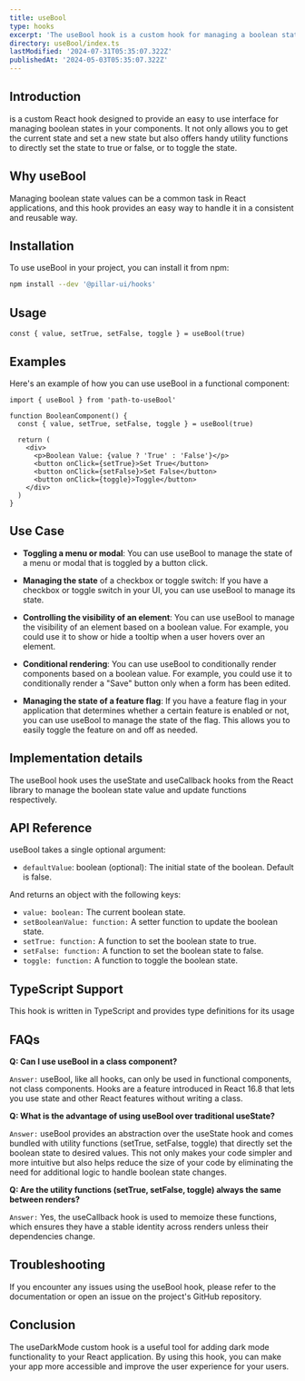 ```yaml
---
title: useBool
type: hooks
excerpt: 'The useBool hook is a custom hook for managing a boolean state value. It returns an object containing the current boolean value and functions for updating it.'
directory: useBool/index.ts
lastModified: '2024-07-31T05:35:07.322Z'
publishedAt: '2024-05-03T05:35:07.322Z'
---
```


## Introduction

is a custom React hook designed to provide an easy to use interface for managing boolean states in your components. It not only allows you to get the current state and set a new state but also offers handy utility functions to directly set the state to true or false, or to toggle the state.

## Why useBool

Managing boolean state values can be a common task in React applications, and this hook provides an easy way to handle it in a consistent and reusable way.

## Installation

To use useBool in your project, you can install it from npm:

```bash
npm install --dev '@pillar-ui/hooks'
```

## Usage

```tsx showLineNumbers title="Alert.tsx"
const { value, setTrue, setFalse, toggle } = useBool(true)
```

## Examples

Here's an example of how you can use useBool in a functional component:

```tsx showLineNumbers title="Alert.tsx"
import { useBool } from 'path-to-useBool'

function BooleanComponent() {
  const { value, setTrue, setFalse, toggle } = useBool(true)

  return (
    <div>
      <p>Boolean Value: {value ? 'True' : 'False'}</p>
      <button onClick={setTrue}>Set True</button>
      <button onClick={setFalse}>Set False</button>
      <button onClick={toggle}>Toggle</button>
    </div>
  )
}
```

## Use Case

- **Toggling a menu or modal**: You can use useBool to manage the state of a menu or modal that is toggled by a button click.

- **Managing the state** of a checkbox or toggle switch: If you have a checkbox or toggle switch in your UI, you can use useBool to manage its state.

- **Controlling the visibility of an element**: You can use useBool to manage the visibility of an element based on a boolean value. For example, you could use it to show or hide a tooltip when a user hovers over an element.

- **Conditional rendering**: You can use useBool to conditionally render components based on a boolean value. For example, you could use it to conditionally render a "Save" button only when a form has been edited.

- **Managing the state of a feature flag**: If you have a feature flag in your application that determines whether a certain feature is enabled or not, you can use useBool to manage the state of the flag. This allows you to easily toggle the feature on and off as needed.

## Implementation details

The useBool hook uses the useState and useCallback hooks from the React library to manage the boolean state value and update functions respectively.

## API Reference

useBool takes a single optional argument:

- `defaultValue`: boolean (optional): The initial state of the boolean. Default is false.

And returns an object with the following keys:

- `value: boolean:` The current boolean state.
- `setBooleanValue: function:` A setter function to update the boolean state.
- `setTrue: function:` A function to set the boolean state to true.
- `setFalse: function:` A function to set the boolean state to false.
- `toggle: function:` A function to toggle the boolean state.

## TypeScript Support

This hook is written in TypeScript and provides type definitions for its usage

## FAQs

**Q: Can I use useBool in a class component?**

`Answer:` useBool, like all hooks, can only be used in functional components, not class components. Hooks are a feature introduced in React 16.8 that lets you use state and other React features without writing a class.

**Q: What is the advantage of using useBool over traditional useState?**

`Answer:` useBool provides an abstraction over the useState hook and comes bundled with utility functions (setTrue, setFalse, toggle) that directly set the boolean state to desired values. This not only makes your code simpler and more intuitive but also helps reduce the size of your code by eliminating the need for additional logic to handle boolean state changes.

**Q: Are the utility functions (setTrue, setFalse, toggle) always the same between renders?**

`Answer:` Yes, the useCallback hook is used to memoize these functions, which ensures they have a stable identity across renders unless their dependencies change.

## Troubleshooting

If you encounter any issues using the useBool hook, please refer to the documentation or open an issue on the project's GitHub repository.

## Conclusion

The useDarkMode custom hook is a useful tool for adding dark mode functionality to your React application. By using this hook, you can make your app more accessible and improve the user experience for your users.
